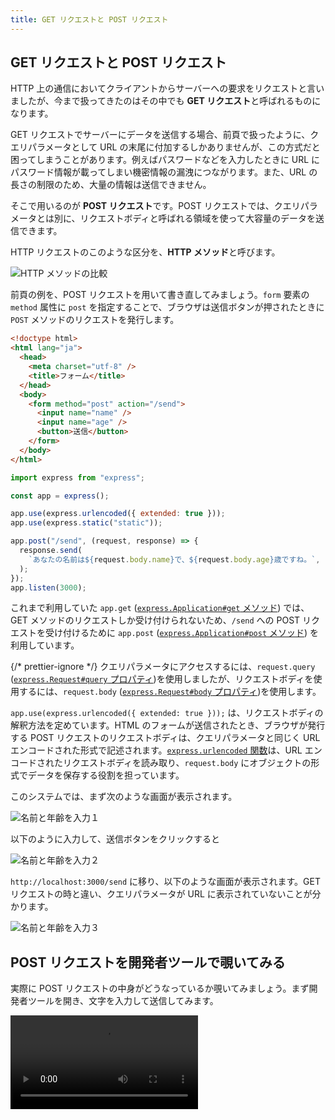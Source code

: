 ```yaml
---
title: GET リクエストと POST リクエスト
---
```



## GET リクエストと POST リクエスト

HTTP 上の通信において<Term>クライアント</Term>から<Term>サーバー</Term>への要求を<Term>リクエスト</Term>と言いましたが、今まで扱ってきたのはその中でも **GET リクエスト**と呼ばれるものになります。

GET リクエストで<Term>サーバー</Term>にデータを送信する場合、前頁で扱ったように、<Term>クエリパラメータ</Term>として URL の末尾に付加するしかありませんが、この方式だと困ってしまうことがあります。例えばパスワードなどを入力したときに URL にパスワード情報が載ってしまい機密情報の漏洩につながります。また、URL の長さの制限のため、大量の情報は送信できません。

そこで用いるのが **POST リクエスト**です。POST リクエストでは、<Term>クエリパラメータ</Term>とは別に、<Term>リクエストボディ</Term>と呼ばれる領域を使って大容量のデータを送信できます。

HTTP リクエストのこのような区分を、<Term>**HTTP メソッド**</Term>と呼びます。

![HTTP メソッドの比較](./method-comparison.png)

前頁の例を、POST リクエストを用いて書き直してみましょう。`form` 要素の `method` 属性に `post` を指定することで、ブラウザは送信ボタンが押されたときに `POST` メソッドの<Term>リクエスト</Term>を発行します。

```html title="static/index.html"
<!doctype html>
<html lang="ja">
  <head>
    <meta charset="utf-8" />
    <title>フォーム</title>
  </head>
  <body>
    <form method="post" action="/send">
      <input name="name" />
      <input name="age" />
      <button>送信</button>
    </form>
  </body>
</html>
```

```javascript title="main.mjs"
import express from "express";

const app = express();

app.use(express.urlencoded({ extended: true }));
app.use(express.static("static"));

app.post("/send", (request, response) => {
  response.send(
    `あなたの名前は${request.body.name}で、${request.body.age}歳ですね。`,
  );
});
app.listen(3000);
```

<ViewSource url={import.meta.url} path="_samples/post-request" />

これまで利用していた `app.get` ([`express.Application#get` メソッド](https://expressjs.com/ja/api.html#app.get.method)) では、GET メソッドの<Term>リクエスト</Term>しか受け付けられないため、`/send` への POST リクエストを受け付けるために `app.post` ([`express.Application#post` メソッド](https://expressjs.com/ja/api.html#app.post.method)) を利用しています。

{/* prettier-ignore */}
<Term>クエリパラメータ</Term>にアクセスするには、`request.query` (<a href="https://expressjs.com/ja/api.html#req.query">`express.Request#query` プロパティ</a>)を使用しましたが、<Term>リクエストボディ</Term>を使用するには、`request.body` (<a href="https://expressjs.com/ja/api.html#req.body">`express.Request#body` プロパティ</a>)を使用します。

`app.use(express.urlencoded({ extended: true }));` は、<Term>リクエストボディ</Term>の解釈方法を定めています。HTML のフォームが送信されたとき、ブラウザが発行する POST リクエストの<Term>リクエストボディ</Term>は、<Term>クエリパラメータ</Term>と同じく URL エンコードされた形式で記述されます。[`express.urlencoded` 関数](https://expressjs.com/ja/api.html#express.urlencoded)は、URL エンコードされた<Term>リクエストボディ</Term>を読み取り、`request.body` にオブジェクトの形式でデータを保存する役割を担っています。

このシステムでは、まず次のような画面が表示されます。

![名前と年齢を入力１](postRequest1.png)

以下のように入力して、送信ボタンをクリックすると

![名前と年齢を入力２](postRequest2.png)

`http://localhost:3000/send` に移り、以下のような画面が表示されます。GET リクエストの時と違い、<Term>クエリパラメータ</Term>が URL に表示されていないことが分かります。

![名前と年齢を入力３](postRequest3.png)

## POST リクエストを開発者ツールで覗いてみる

実際に POST リクエストの中身がどうなっているか覗いてみましょう。まず開発者ツールを開き、文字を入力して送信してみます。

<video src={postInDevelopment1} controls />

そして `Name` 欄の `send` をクリックし、 `Headers` を選択すると `general` 欄の `Requested method` が `POST` になっています。また、 `Headers` の横にある `Payload` を選択し `Form data` を見ると、 `name` と `age` の情報が載っています。

<video src={postInDevelopment2} controls />

ここからさらに、`Form data` の横の `view source` や `view URL-encoded` も見てみましょう。すると URL エンコードされた<Term>リクエストボディ</Term>の中身を見ることができます。

<video src={postInDevelopment3} controls />

以上のようにして、POST リクエストの中身を覗くことができます。

![GETリクエストとPOSTリクエスト](requestAndResponse.png)

## 演習

古き良き掲示板システムを作ってみましょう。次のようなページを作成してください。

- `GET /`: 現在の投稿されているすべての記事を表示します。`/send` へ POST するためのフォームも同時に表示します。
- `POST /send`: リクエストボディに含まれている記事の内容を記録します。

:::tip[ヒント]

- イベントハンドラの外側に現在投稿されたデータを記録するための配列を用意しましょう。
- `GET /` では 配列の中身を一覧表示しましょう。フォームも忘れずに表示しましょう。
- `POST /send` に新しい投稿が来たら `Array#push` メソッドで配列に要素を追加しましょう。

:::

:::tip[豆知識: リダイレクト]

サーバー側からブラウザに対してページ遷移を指示するためには、ブラウザからのリクエストに対して、特殊なレスポンスを返します。
Express を用いてこのようなレスポンスを生成するためには、[`express.Response#send` メソッド](https://expressjs.com/ja/api.html#res.send) の代わりに、[`express.Response#redirect` メソッド](https://expressjs.com/ja/api.html#res.redirect) を用います。

```javascript
app.post("/send", (request, response) => {
  // 省略
  response.redirect("/");
});
```

:::

### 解答例

解答例は以下を参照してください。

<ViewSource url={import.meta.url} path="_samples/forum" />
